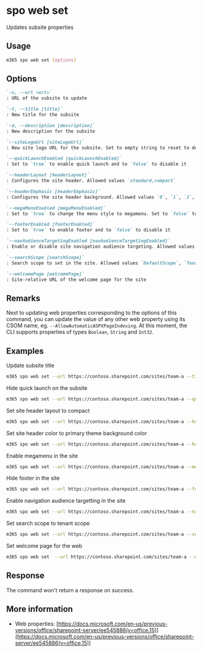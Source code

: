
# spo web set

Updates subsite properties

## Usage

```sh
m365 spo web set [options]
```

## Options

```md definition-list
`-u, --url <url>`
: URL of the subsite to update

`-t, --title [title]`
: New title for the subsite

`-d, --description [description]`
: New description for the subsite

`--siteLogoUrl [siteLogoUrl]`
: New site logo URL for the subsite. Set to empty string to reset to default.

`--quickLaunchEnabled [quickLaunchEnabled]`
: Set to `true` to enable quick launch and to `false` to disable it

`--headerLayout [headerLayout]`
: Configures the site header. Allowed values `standard,compact`

`--headerEmphasis [headerEmphasis]`
: Configures the site header background. Allowed values `0`, `1`, `2`, `3`

`--megaMenuEnabled [megaMenuEnabled]`
: Set to `true` to change the menu style to megamenu. Set to `false` to use the cascading menu style

`--footerEnabled [footerEnabled]`
: Set to `true` to enable footer and to `false` to disable it

`--navAudienceTargetingEnabled [navAudienceTargetingEnabled]`
: Enable or disable site navigation audience targeting. Allowed values: `true` or `false`.

`--searchScope [searchScope]`
: Search scope to set in the site. Allowed values `DefaultScope`, `Tenant`, `Hub`, `Site`.

`--welcomePage [welcomePage]`
: Site-relative URL of the welcome page for the site
```

<Global />

## Remarks

Next to updating web properties corresponding to the options of this command, you can update the value of any other web property using its CSOM name, eg. `--AllowAutomaticASPXPageIndexing`. At this moment, the CLI supports properties of types `Boolean`, `String` and `Int32`.

## Examples

Update subsite title

```sh
m365 spo web set --url https://contoso.sharepoint.com/sites/team-a --title Team-a
```

Hide quick launch on the subsite

```sh
m365 spo web set --url https://contoso.sharepoint.com/sites/team-a --quickLaunchEnabled false
```

Set site header layout to compact

```sh
m365 spo web set --url https://contoso.sharepoint.com/sites/team-a --headerLayout compact
```

Set site header color to primary theme background color

```sh
m365 spo web set --url https://contoso.sharepoint.com/sites/team-a --headerEmphasis 0
```

Enable megamenu in the site

```sh
m365 spo web set --url https://contoso.sharepoint.com/sites/team-a --megaMenuEnabled true
```

Hide footer in the site

```sh
m365 spo web set --url https://contoso.sharepoint.com/sites/team-a --footerEnabled false
```

Enable navigation audience targetting in the site

```sh
m365 spo web set --url https://contoso.sharepoint.com/sites/team-a --navAudienceTargetingEnabled true
```

Set search scope to tenant scope

```sh
m365 spo web set --url https://contoso.sharepoint.com/sites/team-a --searchScope tenant
```

Set welcome page for the web

```sh
m365 spo web set  --url https://contoso.sharepoint.com/sites/team-a --welcomePage "SitePages/new-home.aspx"
```

## Response

The command won't return a response on success.

## More information

- Web properties: [https://docs.microsoft.com/en-us/previous-versions/office/sharepoint-server/ee545886(v=office.15)](https://docs.microsoft.com/en-us/previous-versions/office/sharepoint-server/ee545886(v=office.15))

